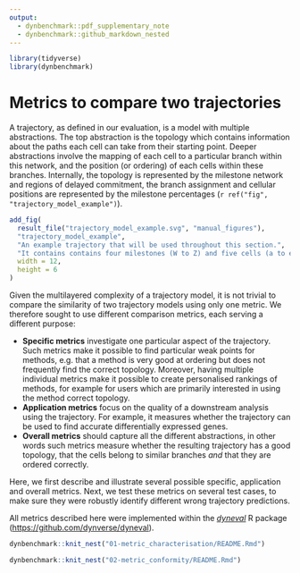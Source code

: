 ```yaml
---
output: 
  - dynbenchmark::pdf_supplementary_note
  - dynbenchmark::github_markdown_nested
---
```


```r
library(tidyverse)
library(dynbenchmark)
```

# Metrics to compare two trajectories

A trajectory, as defined in our evaluation, is a model with multiple abstractions. The top abstraction is the topology which contains information about the paths each cell can take from their starting point. Deeper abstractions involve the mapping of each cell to a particular branch within this network, and the position (or ordering) of each cells within these branches. Internally, the topology is represented by the milestone network and regions of delayed commitment, the branch assignment and cellular positions are represented by the milestone percentages (`r ref("fig", "trajectory_model_example")`).


```r
add_fig(
  result_file("trajectory_model_example.svg", "manual_figures"),
  "trajectory_model_example",
  "An example trajectory that will be used throughout this section.",
  "It contains contains four milestones (W to Z) and five cells (a to e).",
  width = 12,
  height = 6
)
```

Given the multilayered complexity of a trajectory model, it is not trivial to compare the similarity of two trajectory models using only one metric. We therefore sought to use different comparison metrics, each serving a different purpose:

- **Specific metrics** investigate one particular aspect of the trajectory. Such metrics make it possible to find particular weak points for methods, e.g. that a method is very good at ordering but does not frequently find the correct topology. Moreover, having multiple individual metrics make it possible to create personalised rankings of methods, for example for users which are primarily interested in using the method correct topology.
- **Application metrics** focus on the quality of a downstream analysis using the trajectory. For example, it measures whether the trajectory can be used to find accurate differentially expressed genes.
- **Overall metrics** should capture all the different abstractions, in other words such metrics measure whether the resulting trajectory has a good topology, that the cells belong to similar branches _and_ that they are ordered correctly.

Here, we first describe and illustrate several possible specific, application and overall metrics. Next, we test these metrics on several test cases, to make sure they were robustly identify different wrong trajectory predictions.

All metrics described here were implemented within the [_dyneval_](https://github.com/dynverse/dyneval) R package ([https://github.com/dynverse/dyneval](https://github.com/dynverse/dyneval)).


```r
dynbenchmark::knit_nest("01-metric_characterisation/README.Rmd")
```

```r
dynbenchmark::knit_nest("02-metric_conformity/README.Rmd")
```